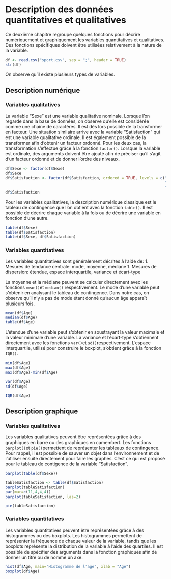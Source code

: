 # Description des données quantitatives et qualitatives

Ce deuxième chapitre regroupe quelques fonctions pour décrire numériquement et graphiquement les variables quantitatives et qualitatives. Des fonctions spécifiques doivent être utilisées relativement à la nature de la variable. 

```r

df <- read.csv("sport.csv", sep = ";", header = TRUE)
str(df)
```

On observe qu'il existe plusieurs types de variables. 

## Description numérique

### Variables qualitatives 

La variable "Sexe" est une variable qualitative nominale. Lorsque l'on regarde dans la base de données, on observe qu'elle est considérée comme une chaine de caractères. Il est dès lors possible de la transformer en facteur. Une situation similaire arrive avec la variable "Satisfaction" qui est une variable qualitative ordinale. Il est également possible de la transformer afin d'obtenir un facteur ordonné. Pour les deux cas, la transformation s'effectue grâce à la fonction `factor()`. Lorsque la variable est ordinale, des arguments doivent être ajouté afin de préciser qu'il s'agit d'un facteur ordonné et de donner l'ordre des niveaux. 

```r

df$Sexe <- factor(df$Sexe)
df$Sexe
df$Satisfaction <- factor(df$Satisfaction, ordered = TRUE, levels = c("pas_du_tout_satisfait", "plutot_insatisfait", 
                                                                      "moyennement_satisfait", "tres_satisfait", 
                                                                      "extremement_satisfait"))
df$Satisfaction
```
Pour les variables qualitatives, la description numérique classique est le tableau de contingence que l'on obtient avec la fonction `table()`. Il est possible de décrire chaque variable à la fois ou de décrire une variable en fonction d'une autre. 

```r

table(df$Sexe)
table(df$Satisfaction)
table(df$Sexe, df$Satisfaction)
```
### Variables quantitatives 

Les variables quantitatives sont généralement décrites à l'aide de: 
1. Mesures de tendance centrale: mode, moyenne, médiane
1. Mesures de dispersion: étendue, espace interquartile, variance et écart-type

La moyenne et la médiane peuvent se calculer directement avec les fonctions `mean()`et `median()` respectivement. Le mode d'une variable peut s'obtenir en analysant le tableau de contingence. Dans notre cas, on observe qu'il n'y a pas de mode étant donné qu'aucun âge apparaît plusieurs fois. 

```r
mean(df$Age)
median(df$Age)
table(df$Age)
```
L'étendue d'une variable peut s'obtenir en soustrayant la valeur maximale et la valeur minimale d'une variable. La variance et l'écart-type s'obtiennent directement avec les fonctions `var()`et `sd()`respectivement. L'espace interquartile, utilisé pour construire le boxplot, s'obtient grâce à la fonction `IQR()`. 

```r
min(df$Age)
max(df$Age)
max(df$Age)-min(df$Age)

var(df$Age)
sd(df$Age)

IQR(df$Age)
```

## Description graphique

### Variables qualitatives 

Les variables qualitatives peuvent être représentées grâce à des graphiques en barre ou des graphiques en camembert. Les fonctions `barplot()`et `pie()`permettent de représenter les tableaux de contingence. Pour rappel, il est possible de sauver un objet dans l'environnement et de l'utiliser ensuite directement pour faire les graphes. C'est ce qui est proposé pour le tableau de contigence de la variable "Satisfaction". 


```r

barplot(table(df$Sexe))

tableSatisfaction <- table(df$Satisfaction)
barplot(tableSatisfaction)
par(mar=c(11,4,4,4))
barplot(tableSatisfaction, las=2)

pie(tableSatisfaction)
```

### Variables quantitatives 

Les variables quantitatives peuvent être représentées grâce à des histogrammes ou des boxplots. Les histogrammes permettent de représenter la fréquence de chaque valeur de la variable, tandis que les boxplots représente la distribution de la variable à l'aide des quartiles. Il est possible de spécifier des arguments dans la fonction graphiques afin de donner un titre ou de nomme un axe. 

```r

hist(df$Age, main="Histogramme de l'age", xlab = "Age")
boxplot(df$Age)
```